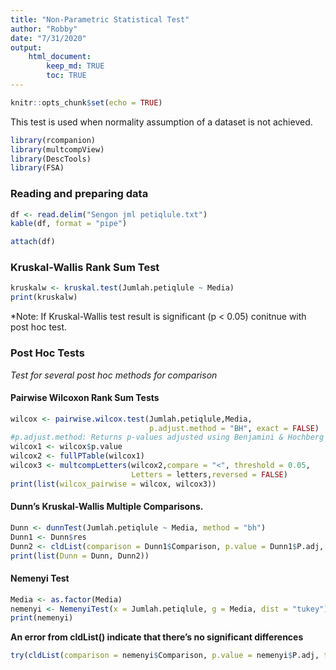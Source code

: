 ```yaml
---
title: "Non-Parametric Statistical Test"
author: "Robby"
date: "7/31/2020"
output: 
    html_document:
        keep_md: TRUE
        toc: TRUE
---
```


```r
knitr::opts_chunk$set(echo = TRUE)
```

This test is used when normality assumption of a dataset is not achieved.

```r
library(rcompanion)
library(multcompView)
library(DescTools)
library(FSA)
```

### **Reading and preparing data**
```r
df <- read.delim("Sengon jml petiqlule.txt")
kable(df, format = "pipe")
```

```r
attach(df)
```

### **Kruskal-Wallis Rank Sum Test**
```r
kruskalw <- kruskal.test(Jumlah.petiqlule ~ Media)
print(kruskalw)
```

*Note: If Kruskal-Wallis test result is significant (p < 0.05) conitnue with post hoc test.

### **Post Hoc Tests**
*Test for several post hoc methods for comparison*

#### Pairwise Wilcoxon Rank Sum Tests
```r
wilcox <- pairwise.wilcox.test(Jumlah.petiqlule,Media,
                               p.adjust.method = "BH", exact = FALSE)
#p.adjust.method: Returns p-values adjusted using Benjamini & Hochberg (1995) method ("BH")
wilcox1 <- wilcox$p.value
wilcox2 <- fullPTable(wilcox1)
wilcox3 <- multcompLetters(wilcox2,compare = "<", threshold = 0.05, 
                           Letters = letters,reversed = FALSE)
print(list(wilcox_pairwise = wilcox, wilcox3))
```


#### Dunn's Kruskal-Wallis Multiple Comparisons.
```r
Dunn <- dunnTest(Jumlah.petiqlule ~ Media, method = "bh")
Dunn1 <- Dunn$res
Dunn2 <- cldList(comparison = Dunn1$Comparison, p.value = Dunn1$P.adj, threshold = 0.05)
print(list(Dunn = Dunn, Dunn2))
```

#### Nemenyi Test
```r
Media <- as.factor(Media)
nemenyi <- NemenyiTest(x = Jumlah.petiqlule, g = Media, dist = "tukey")
print(nemenyi)
```

**An error from cldList() indicate that there's no significant differences**
```r
try(cldList(comparison = nemenyi$Comparison, p.value = nemenyi$P.adj, threshold = 0.05))
```

